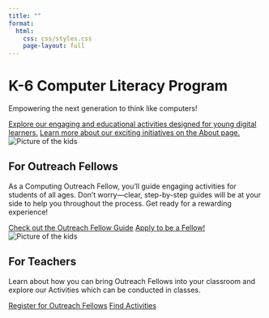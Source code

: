 ```yaml
---
title: ""
format:
  html:
    css: css/styles.css
    page-layout: full
---
```


<div class="hero-section">
  <h1 class="main-title">K-6 Computer Literacy Program</h1>
  <p class="subtitle">Empowering the next generation to think like computers!</p>
  <div class="button-container">
  <a href="activities/index.qmd" class="button">Explore our engaging and educational activities designed for young digital learners.</a>
  <a href="about/index.qmd" class="button button-yellow">Learn more about our exciting initiatives on the About page.</a>
  </div>
</div>
<div class="info-section">
  <div class="info-image">
  <img src="./images/6.jpg" alt="Picture of the kids">
  </div>
  <div class="info-content">
  <h2 class="info-title">For Outreach Fellows</h2>
  <p class="info-subtitle">As a Computing Outreach Fellow, you'll guide engaging activities for students of all ages. Don't worry—clear, step-by-step guides will be at your side to help you throughout the process. Get ready for a rewarding experience!</p>
  <a href="technical-leader-guide/index.qmd" class="button"> Check out the Outreach Fellow Guide</a>
  <a href="https://forms.gle/vqGo5faLw4V5fhzH6" class="button button-yellow">Apply to be a Fellow!</a>
  </div>
</div>

<div class="info-section-reverse">
  <div class="info-image">
  <img src="./images/4.jpeg" alt="Picture of the kids">
  </div>
  <div class="info-content">
  <h2 class="info-title">For Teachers</h2>
  <p class="info-subtitle">Learn about how you can bring Outreach Fellows into your classroom and explore our Activities which can be conducted in classes.</p>
  <a href="https://forms.gle/3upCr3QKRSKoKVPm6" class="button">Register for Outreach Fellows</a>
  <a href="activities/index.qmd" class="button button-yellow">Find Activities</a>
  </div>
</div>

